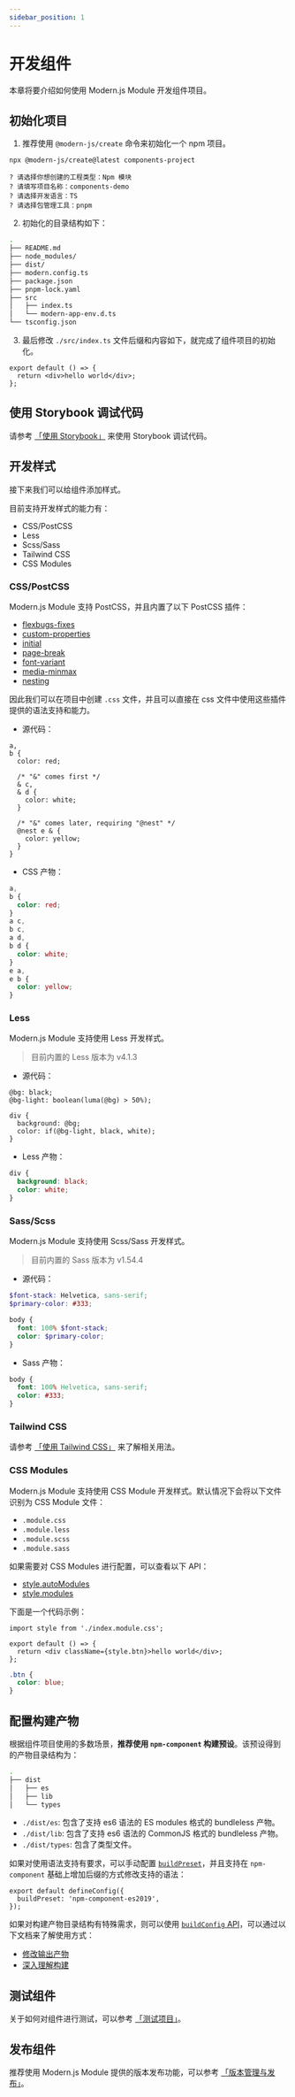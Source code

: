 ```yaml
---
sidebar_position: 1
---
```


# 开发组件

本章将要介绍如何使用 Modern.js Module 开发组件项目。

## 初始化项目

1. 推荐使用 `@modern-js/create` 命令来初始化一个 npm 项目。

```text title="交互式问题"
npx @modern-js/create@latest components-project

? 请选择你想创建的工程类型：Npm 模块
? 请填写项目名称：components-demo
? 请选择开发语言：TS
? 请选择包管理工具：pnpm
```

2. 初始化的目录结构如下：

```bash
.
├── README.md
├── node_modules/
├── dist/
├── modern.config.ts
├── package.json
├── pnpm-lock.yaml
├── src
│   ├── index.ts
│   └── modern-app-env.d.ts
└── tsconfig.json
```

3. 最后修改 `./src/index.ts` 文件后缀和内容如下，就完成了组件项目的初始化。

```tsx title="./src/index.tsx"
export default () => {
  return <div>hello world</div>;
};
```

## 使用 Storybook 调试代码

请参考 [「使用 Storybook」](/guide/basic/using-storybook.html) 来使用 Storybook 调试代码。

## 开发样式

接下来我们可以给组件添加样式。

目前支持开发样式的能力有：

- CSS/PostCSS
- Less
- Scss/Sass
- Tailwind CSS
- CSS Modules

### CSS/PostCSS

Modern.js Module 支持 PostCSS，并且内置了以下 PostCSS 插件：

- [flexbugs-fixes](https://github.com/luisrudge/postcss-flexbugs-fixes)
- [custom-properties](https://github.com/postcss/postcss-custom-properties)
- [initial](https://github.com/maximkoretskiy/postcss-initial)
- [page-break](https://github.com/shrpne/postcss-page-break)
- [font-variant](https://github.com/postcss/postcss-font-variant)
- [media-minmax](https://github.com/postcss/postcss-media-minmax)
- [nesting](https://github.com/csstools/postcss-plugins/tree/main/plugins/postcss-nesting#readme)

因此我们可以在项目中创建 `.css` 文件，并且可以直接在 css 文件中使用这些插件提供的语法支持和能力。

- 源代码：

```less title="./src/index.css"
a,
b {
  color: red;

  /* "&" comes first */
  & c,
  & d {
    color: white;
  }

  /* "&" comes later, requiring "@nest" */
  @nest e & {
    color: yellow;
  }
}
```

- CSS 产物：

```css title="./dist/es/index.css"
a,
b {
  color: red;
}
a c,
b c,
a d,
b d {
  color: white;
}
e a,
e b {
  color: yellow;
}
```

### Less

Modern.js Module 支持使用 Less 开发样式。

> 目前内置的 Less 版本为 v4.1.3

- 源代码：

```less title="./src/common.less"
@bg: black;
@bg-light: boolean(luma(@bg) > 50%);

div {
  background: @bg;
  color: if(@bg-light, black, white);
}
```

- Less 产物：

```css title="./dist/es/common.css"
div {
  background: black;
  color: white;
}
```

### Sass/Scss

Modern.js Module 支持使用 Scss/Sass 开发样式。

> 目前内置的 Sass 版本为 v1.54.4

- 源代码：

```scss title="./src/common.sass"
$font-stack: Helvetica, sans-serif;
$primary-color: #333;

body {
  font: 100% $font-stack;
  color: $primary-color;
}
```

- Sass 产物：

```css title="./dist/es/common.css"
body {
  font: 100% Helvetica, sans-serif;
  color: #333;
}
```

### Tailwind CSS

请参考 [「使用 Tailwind CSS」](/guide/best-practices/use-tailwindcss.html) 来了解相关用法。

### CSS Modules

Modern.js Module 支持使用 CSS Module 开发样式。默认情况下会将以下文件识别为 CSS Module 文件：

- `.module.css`
- `.module.less`
- `.module.scss`
- `.module.sass`

如果需要对 CSS Modules 进行配置，可以查看以下 API：

- [style.autoModules](/api/config/build-config#styleautomodules)
- [style.modules](/api/config/build-config#stylemodules)

下面是一个代码示例：

```tsx title="./src/index.tsx"
import style from './index.module.css';

export default () => {
  return <div className={style.btn}>hello world</div>;
};
```

```css title="./src/index.module.css"
.btn {
  color: blue;
}
```

## 配置构建产物

根据组件项目使用的多数场景，**推荐使用 `npm-component` 构建预设**。该预设得到的产物目录结构为：

```bash
.
├── dist
│   ├── es
│   ├── lib
│   └── types
```

- `./dist/es`: 包含了支持 es6 语法的 ES modules 格式的 bundleless 产物。
- `./dist/lib`: 包含了支持 es6 语法的 CommonJS 格式的 bundleless 产物。
- `./dist/types`: 包含了类型文件。

如果对使用语法支持有要求，可以手动配置 [`buildPreset`](/api/config/build-preset)，并且支持在 `npm-component` 基础上增加后缀的方式修改支持的语法：

```tsx
export default defineConfig({
  buildPreset: 'npm-component-es2019',
});
```

如果对构建产物目录结构有特殊需求，则可以使用 [`buildConfig` API](/api/config/build-config)，可以通过以下文档来了解使用方式：

- [修改输出产物](/guide/basic/modify-output-product#构建配置对象)
- [深入理解构建](/guide/advance/in-depth-about-build)

## 测试组件

关于如何对组件进行测试，可以参考 [「测试项目」](/guide/basic/test-your-project)。

## 发布组件

推荐使用 Modern.js Module 提供的版本发布功能，可以参考 [「版本管理与发布」](/guide/basic/publish-your-project)。
